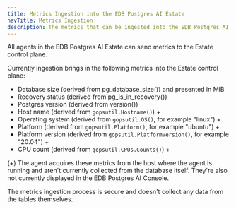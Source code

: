 ```yaml
---
title: Metrics Ingestion into the EDB Postgres AI Estate
navTitle: Metrics Ingestion
description: The metrics that can be ingested into the EDB Postgres AI Estate.
---
```


All agents in the EDB Postgres AI Estate can send metrics to the Estate control plane.

Currently ingestion brings in the following metrics into the Estate control plane:

* Database size (derived from pg_database_size()) and presented in MiB
* Recovery status (derived from pg_is_in_recovery())
* Postgres version (derived from version())
* Host name (derived from `gopsutil.Hostname()`) +
* Operating system (derived from `gopsutil.OS()`, for example "linux") +
* Platform (derived from `gopsutil.Platform()`, for example "ubuntu") +
* Platform version (derived from `gopsutil.PlatformVersion()`, for example "20.04") +
* CPU count (derived from `gopsutil.CPUs.Counts()`) +

(+) The agent acquires these metrics from the host where the agent is running and aren't currently collected from the database itself. They're also not currently displayed in the EDB Postgres AI Console.

The metrics ingestion process is secure and doesn't collect any data from the tables themselves.
